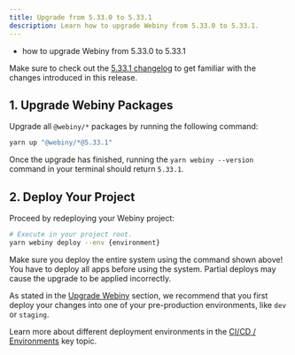 ```yaml
---
title: Upgrade from 5.33.0 to 5.33.1
description: Learn how to upgrade Webiny from 5.33.0 to 5.33.1.
---
```



<Alert type="success" title="What you’ll learn">

- how to upgrade Webiny from 5.33.0 to 5.33.1

</Alert>

<Alert type="info">

Make sure to check out the [5.33.1 changelog](/docs/{version}/release-notes/5.33.1/changelog) to get familiar with the changes introduced in this release.

</Alert>

## 1. Upgrade Webiny Packages

Upgrade all `@webiny/*` packages by running the following command:

```bash
yarn up "@webiny/*@5.33.1"
```

Once the upgrade has finished, running the `yarn webiny --version` command in your terminal should return `5.33.1`.

## 2. Deploy Your Project

Proceed by redeploying your Webiny project:

```bash
# Execute in your project root.
yarn webiny deploy --env {environment}
```

<Alert type="warning">

Make sure you deploy the entire system using the command shown above! You have to deploy all apps before using the system. Partial deploys may cause the upgrade to be applied incorrectly.

</Alert>

<Alert type="warning">

As stated in the [Upgrade Webiny](/docs/{version}/release-notes/5.33.1/upgrade-webiny#pre-production-environments-first) section, we recommend that you first deploy your changes into one of your pre-production environments, like `dev` or `staging`.

</Alert>

<Alert type="info">

Learn more about different deployment environments in the [CI/CD / Environments](/docs/{version}/core-development-concepts/ci-cd/environments) key topic.

</Alert>
